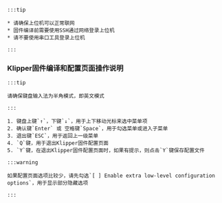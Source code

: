 
    :::tip

    * 请确保上位机可以正常联网
    * 固件编译前需要使用SSH通过网络登录上位机
    * 请不要使用串口工具登录上位机

    :::

### Klipper固件编译和配置页面操作说明

    :::tip

    请确保键盘输入法为半角模式，即英文模式

    :::

    1. 键盘上键`↑`，下键`↓`，用于上下移动光标来选中菜单项
    2. 确认键`Enter` 或 空格键`Space`，用于勾选菜单或进入子菜单
    3. 退出键`ESC`，用于返回上一级菜单
    4. `Q`键，用于退出Klipper固件配置页面
    5. `Y`键，在退出Klipper固件配置页面时，如果有提示，则点击`Y`键保存配置文件

    :::warning

    如果配置页面选项比较少，请先勾选`[ ] Enable extra low-level configuration options`，用于显示部分隐藏选项

    :::
